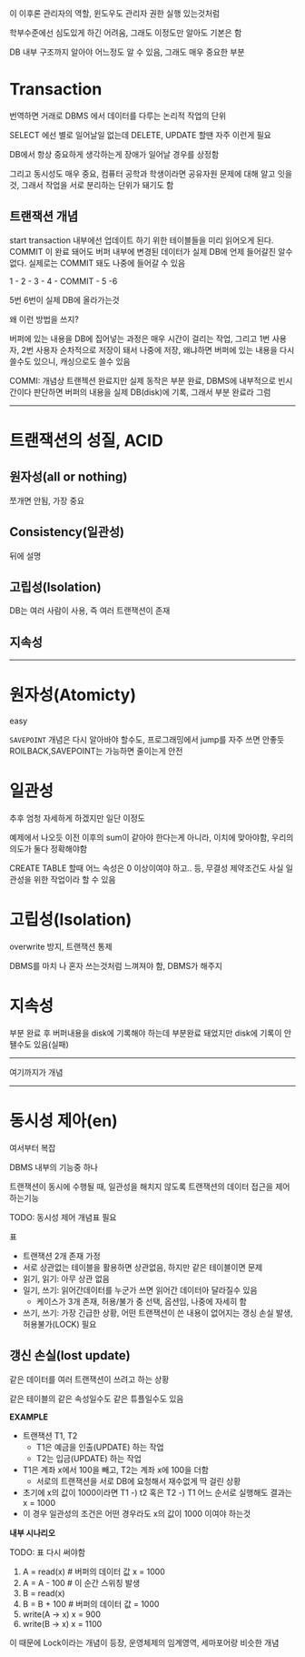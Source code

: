 이 이후론 관리자의 역할, 윈도우도 관리자 권한 실행 있는것처럼

학부수준에선 심도있게 하긴 어려움, 그래도 이정도만 알아도 기본은 함

DB 내부 구조까지 알아야 어느정도 알 수 있음, 그래도 매우 중요한 부분

# Transaction
번역하면 거래로 DBMS 에서 데이터를 다루는 논리적 작업의 단위

SELECT 에선 별로 일어날일 없는데 DELETE, UPDATE 할땐 자주 이런게 필요

DB에서 항상 중요하게 생각하는게 장애가 일어날 경우를 상정함

그리고 동시성도 매우 중요, 컴퓨터 공학과 학생이라면 공유자원 문제에 대해 알고 잇을 것, 그래서 작업을 서로 분리하는 단위가 돼기도 함

## 트랜잭션 개념

start transaction 내부에선 업데이트 하기 위한 테이블들을 미리 읽어오게 된다. COMMIT 이 완료 돼어도 버퍼 내부에 변경된 데이터가 실제 DB에 언제 들어갈진 알수 없다. 실제로는 COMMIT 돼도 나중에 들어갈 수 있음

1 - 2 - 3 - 4 - COMMIT - 5 -6

5번 6번이 실제 DB에 올라가는것

왜 이런 방법을 쓰지?

버퍼에 있는 내용을 DB에 집어넣는 과정은 매우 시간이 걸리는 작업, 그리고 1번 사용자, 2번 사용자 순차적으로 저장이 돼서 나중에 저장, 왜냐하면 버퍼에 있는 내용을 다시 쓸수도 있으니, 캐싱으로도 쓸수 있음

COMMI: 개념상 트랜젝션 완료지만 실제 동작은 부분 완료, DBMS에 내부적으로 빈시간이다 판단하면 버퍼의 내용을 실제 DB(disk)에 기록, 그래서 부분 완료라 그럼


***

# 트랜잭션의 성질, ACID

## 원자성(all or nothing)
쪼개면 안됨, 가장 중요

## Consistency(일관성)
뒤에 설명

## 고립성(Isolation)
DB는 여러 사람이 사용, 즉 여러 트랜잭션이 존재

## 지속성

***

# 원자성(Atomicty)
easy

`SAVEPOINT` 개념은 다시 알아바야 할수도, 프로그래밍에서 jump를 자주 쓰면 안좋듯 ROlLBACK,SAVEPOINT는  가능하면 줄이는게 안전

# 일관성
추후 엄청 자세하게 하겠지만 일단 이정도

예제에서 나오듯 이전 이후의 sum이 같아야 한다는게 아니라, 이치에 맞아야함, 우리의 의도가 둘다 정확해야함

CREATE TABLE 할때 어느 속성은 0 이상이여야 하고.. 등, 무결성 제약조건도 사실 일관성을 위한 작업이라 할 수 있음

# 고립성(Isolation)
overwrite 방지, 트랜잭션 통제

DBMS를 마치 나 혼자 쓰는것처럼 느껴져야 함, DBMS가 해주지

# 지속성
부분 완료 후 버퍼내용을 disk에 기록해야 하는데 부분완료 돼었지만 disk에 기록이 안됄수도 있음(실패)

***

여기까지가 개념

***

# 동시성 제아(en)
여서부터 복잡

DBMS 내부의 기능중 하나

트랜잭션이 동시에 수행될 때, 일관성을 해치지 않도록 트랜잭션의 데이터 접근을 제어하는기능

TODO: 동시성 제어 개념표 필요

표
* 트랜잭션 2개 존재 가정
* 서로 상관없는 테이블을 활용하면 상관없음, 하지만 같은 테이블이면 문제
* 읽기, 읽기: 아무 상관 없음
* 일기, 쓰기: 읽어간데이터를 누군가 쓰면 읽어간 데이터아 달라질수 있음
  * 케이스가 3개 존재, 허용/불가 중 선택, 옵션임, 나중에 자세히 함
* 쓰기, 쓰기: 가장 긴급한 상황, 어떤 트랜잭션이 쓴 내용이 없어지는 갱싱 손실 발생, 허용불가(LOCK) 필요

## 갱신 손실(lost update)
같은 데이터를 여러 트랜잭션이 쓰려고 하는 상황

같은 테이블의 같은 속성일수도 같은 튜플일수도 있음

**EXAMPLE**
* 트랜잭션 T1, T2
  * T1은 예금을 인출(UPDATE) 하는 작업
  * T2는 입금(UPDATE) 하는 작업
* T1은 계좌 x에서 100을 빼고, T2는 계좌 x에 100을 더함
  * 서로의 트랜잭션을 서로 DB에 요청해서 재수없게 딱 걸린 상황
* 초기에 x의 값이 1000이라면 T1 -) t2 혹은 T2 -) T1 어느 순서로 실행해도  결과는 x = 1000
* 이 경우 일관성의 조건은 어떤 경우라도 x의 값이 1000 이여야 하는것

**내부 시나리오**

TODO: 표 다시 써야함

1. A = read(x) # 버퍼의 데이터 값 x = 1000
2. A = A - 100 # 이 순간 스위칭 발생
  1. B = read(x)
  2. B = B + 100 # 버퍼의 데이터 값 = 1000
3. write(A -> x) x = 900
  3. write(B -> x) x = 1100
  
이 때문에 Lock이라는 개념이 등장, 운영체제의 임계영역, 세마포어랑 비슷한 개념


